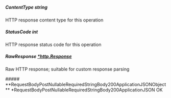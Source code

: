 
##### **ContentType** string
HTTP response content type for this operation

##### **StatusCode** int
HTTP response status code for this operation

##### **RawResponse** [*http.Response](https://pkg.go.dev/net/http#Response)
Raw HTTP response; suitable for custom response parsing

<Collapsible>
    ##### **RequestBodyPostNullableRequiredStringBody200ApplicationJSONObject** *RequestBodyPostNullableRequiredStringBody200ApplicationJSON
    OK
    <Collapsible.Break/>
    <RequestBodyPostNullableRequiredStringBody200ApplicationJSON/>
</Collapsible>

